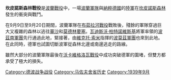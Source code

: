 {{FixBunching|beg}}
{{Infobox Military Conflict
| conflict    = 坎皮諾斯森林戰役
| partof      = [[波蘭戰役|德國入侵波蘭]]
| date        = 1939年9月9日 – 9月20日
| place       = [[波蘭|波蘭]][[坎皮諾斯森林|坎皮諾斯森林]]
| result      = 波蘭戰術性勝利
| combatant1  = {{flagicon|Poland}} [[波蘭第二共和國|波蘭]]
| combatant2  = {{flagicon|Nazi Germany}} [[納粹德國|德國]]
| commander1  = {{flagicon|Poland}} [[瓦迪斯沃·柏特諾維斯基|瓦迪斯沃·柏特諾維斯基]]<br />{{flagicon|Poland}} [[維克托·索米|維克托·索米]]
| commander2  = 未知
| strength1   = 殘存的[[波茲南軍團|波茲南軍團]]和[[波莫茲軍團|波莫茲軍團]]
| strength2   = 未知
| casualties1 = 未知，但損失慘重
| casualties2 = 未知，但損失慘重
}}
{{FixBunching|mid}}
{{Campaignbox Polish September Campaign}}
{{FixBunching|end}}

'''坎皮諾斯森林戰役'''是[[波蘭戰役|波蘭戰役]]中，一場[[波蘭軍隊|波蘭軍隊]]與[[納粹德國|納粹德國]]的[[得國陸軍|陸軍]]在[[坎皮諾斯森林|坎皮諾斯森林]]發生的衝突與戰鬥。 

在9月9日至9月20日期間，波蘭軍隊在[[布茹拉河戰役|布茹拉河戰役]]戰敗後，殘餘的軍隊穿過巨大又複雜的森林以逃往[[華沙|華沙]]和[[莫德林要塞|莫德林要塞]]。[[瓦迪斯沃·柏特諾維斯基|瓦迪斯沃·柏特諾維斯基]]將軍率領的[[波茲南軍團|波茲南軍團]]先行通過此地，緊接著，由[[維克托·索米|維克托·索米]]指揮的[[波莫茲軍團|波莫茲軍團]]也來到此地。在此同時，德軍也試圖切斷波軍從森林北邊或南邊逃走的路線。 

雖然大部分的波蘭軍隊最後在[[沃卡維格洛瓦戰役|沃卡維格洛瓦戰役]]中成功突破德軍的圍堵，但雙方都承受了極大的損失。

[[Category:德波战争战役|Category:德波战争战役]]
[[Category:马佐夫舍省历史|Category:马佐夫舍省历史]]
[[Category:1939年9月|Category:1939年9月]]